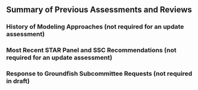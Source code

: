 ## Summary of Previous Assessments and Reviews


### History of Modeling Approaches (not required for an update assessment)


### Most Recent STAR Panel and SSC Recommendations (not required for an update assessment)


### Response to Groundfish Subcommittee Requests (not required in draft)
